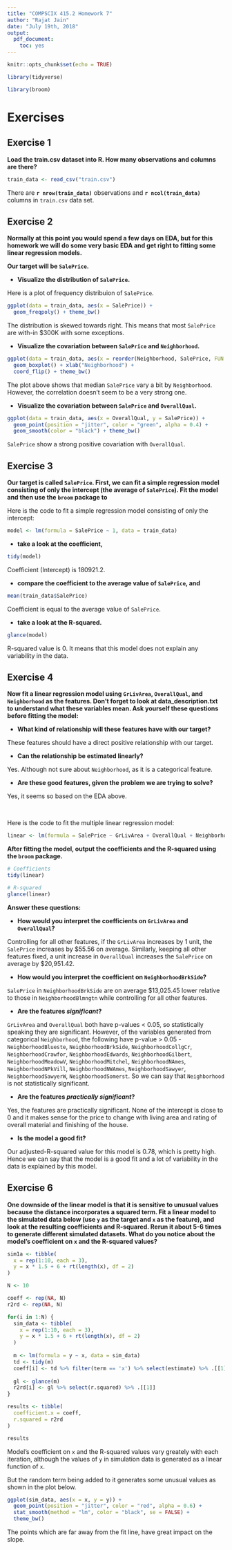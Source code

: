 ```yaml
---
title: "COMPSCIX 415.2 Homework 7"
author: "Rajat Jain"
date: "July 19th, 2018"
output:
  pdf_document:
    toc: yes
---
```


```r
knitr::opts_chunk$set(echo = TRUE)
```

```r
library(tidyverse)

library(broom)
```


# Exercises


## Exercise 1

**Load the train.csv dataset into R. How many observations and columns are there?**

```r
train_data <- read_csv("train.csv")
```

There are **`r nrow(train_data)`** observations and **`r ncol(train_data)`** columns in `train.csv` data set.


## Exercise 2

**Normally at this point you would spend a few days on EDA, but for this homework we will do some very basic EDA and get right to fitting some linear regression models.**

**Our target will be `SalePrice`.**

* **Visualize the distribution of `SalePrice`.**

Here is a plot of frequency distribuion of `SalePrice`.

```r
ggplot(data = train_data, aes(x = SalePrice)) +
  geom_freqpoly() + theme_bw()
```

The distribution is skewed towards right. This means that most `SalePrice` are with-in $300K with some exceptions.
\newline

* **Visualize the covariation between `SalePrice` and `Neighborhood`.**

```r
ggplot(data = train_data, aes(x = reorder(Neighborhood, SalePrice, FUN = median), y = SalePrice)) +
  geom_boxplot() + xlab("Neighborhood") + 
  coord_flip() + theme_bw()
```

The plot above shows that median `SalePrice` vary a bit by `Neighborhood`. However, the correlation doesn't seem to be a very strong one.
\newline

* **Visualize the covariation between `SalePrice` and `OverallQual`.**

```r
ggplot(data = train_data, aes(x = OverallQual, y = SalePrice)) +
  geom_point(position = "jitter", color = "green", alpha = 0.4) + 
  geom_smooth(color = "black") + theme_bw()
```

`SalePrice` show a strong positive covariation with `OverallQual`.


## Exercise 3

**Our target is called `SalePrice`. First, we can fit a simple regression model consisting of only the intercept (the average of `SalePrice`). Fit the model and then use the `broom` package to**

Here is the code to fit a simple regression model consisting of only the intercept:

```r
model <- lm(formula = SalePrice ~ 1, data = train_data)
```

* **take a look at the coefficient,**

```r
tidy(model)
```

Coefficient (Intercept) is 180921.2.
\newline

* **compare the coefficient to the average value of `SalePrice`, and**

```r
mean(train_data$SalePrice)
```

Coefficient is equal to the average value of `SalePrice`.
\newline

* **take a look at the R-squared.**

```r
glance(model)
```

R-squared value is 0. It means that this model does not explain any variability in the data.
\pagebreak


## Exercise 4

**Now fit a linear regression model using `GrLivArea`, `OverallQual`, and `Neighborhood` as the features. Don’t forget to look at  data_description.txt to understand what these variables mean. Ask yourself these questions before fitting the model:**

* **What kind of relationship will these features have with our target?**

These features should have a direct positive relationship with our target. 
\newline

* **Can the relationship be estimated linearly?**

Yes. Although not sure about `Neighborhood`, as it is a categorical feature.
\newline

* **Are these good features, given the problem we are trying to solve?**

Yes, it seems so based on the EDA above.

&nbsp;\newline

Here is the code to fit the multiple linear regression model:

```r
linear <- lm(formula = SalePrice ~ GrLivArea + OverallQual + Neighborhood, data = train_data)
```

**After fitting the model, output the coefficients and the R-squared using the `broom` package.**

```r
# Coefficients
tidy(linear)

# R-squared
glance(linear)
```
\pagebreak

**Answer these questions:**

* **How would you interpret the coefficients on `GrLivArea` and `OverallQual`?**

Controlling for all other features, if the `GrLivArea` increases by 1 unit, the `SalePrice` increases by $55.56 on average. Similarly, keeping all other features fixed, a unit increase in `OverallQual` increases the `SalePrice` on average by $20,951.42.
\newline

* **How would you interpret the coefficient on `NeighborhoodBrkSide`?**

`SalePrice` in `NeighborhoodBrkSide` are on average $13,025.45 lower relative to those in `NeighborhoodBlmngtn` while controlling for all other features.
\newline

* **Are the features *significant*?**

`GrLivArea` and `OverallQual` both have p-values < 0.05, so statistically speaking they are significant. However, of the variables generated from categorical `Neighborhood`, the following have p-value > 0.05 - `NeighborhoodBlueste`, `NeighborhoodBrkSide`, `NeighborhoodCollgCr`, `NeighborhoodCrawfor`, `NeighborhoodEdwards`, `NeighborhoodGilbert`, `NeighborhoodMeadowV`, `NeighborhoodMitchel`, `NeighborhoodNAmes`, `NeighborhoodNPkVill`, `NeighborhoodNWAmes`, `NeighborhoodSawyer`, `NeighborhoodSawyerW`, `NeighborhoodSomerst`. So we can say that `Neighborhood` is not statistically significant.
\newline

* **Are the features *practically significant*?**

Yes, the features are practically significant. None of the intercept is close to 0 and it makes sense for the price to change with living area and rating of overall material and finishing of the house.
\newline

* **Is the model a good fit?**

Our adjusted-R-squared value for this model is 0.78, which is pretty high. Hence we can say that the model is a good fit and a lot of variability in the data is explained by this model.
\pagebreak

## Exercise 6

**One downside of the linear model is that it is sensitive to unusual values because the distance incorporates a squared term. Fit a linear model to the simulated data below (use `y` as the target and `x` as the feature), and look at the resulting coefficients and R-squared. Rerun it about 5-6 times to generate different simulated datasets. What do you notice about the model’s coefficient on `x` and the R-squared values?**

```r
sim1a <- tibble(
  x = rep(1:10, each = 3),
  y = x * 1.5 + 6 + rt(length(x), df = 2)
)
```

```r
N <- 10

coeff <- rep(NA, N)
r2rd <- rep(NA, N)

for(i in 1:N) {
  sim_data <- tibble(
    x = rep(1:10, each = 3),
    y = x * 1.5 + 6 + rt(length(x), df = 2)
  )
  
  m <- lm(formula = y ~ x, data = sim_data)
  td <- tidy(m)
  coeff[i] <- td %>% filter(term == 'x') %>% select(estimate) %>% .[[1]]
  
  gl <- glance(m)
  r2rd[i] <- gl %>% select(r.squared) %>% .[[1]]
}

results <- tibble(
  coefficient.x = coeff,
  r.squared = r2rd
)

results
```

Model's coefficient on `x` and the R-squared values vary greately with each iteration, although the values of `y` in simulation data is generated as a linear function of `x`. 

But the random term being added to it generates some unusual values as shown in the plot below.

```r
ggplot(sim_data, aes(x = x, y = y)) + 
  geom_point(position = "jitter", color = "red", alpha = 0.6) +
  stat_smooth(method = "lm", color = "black", se = FALSE) +
  theme_bw()
```

The points which are far away from the fit line, have great impact on the slope.
